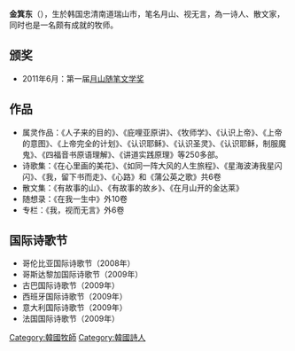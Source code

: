 {{BLP unsourced|time=2011-12-22T06:39:01+00:00}}
{{Infobox_Person
| name=金箕东
|image=
| image size= 170px
| caption= 
|birth_date= {{birth date and age|1938|6|25}}
|birth_place= {{KOR}}[[韩国|韩国]][[忠清南道|忠清南道]][[瑞山市|瑞山市]]
| work=
| spouse= 
| past=
* 神学博士（Th.D.，S.T.D.)
* 牧会学博士（D.Min.），名誉神学博士（D.D.)
* 现任首尔圣乐教会监督
* 学校法人庇哩亚研究院学院理事长
* 庇哩亚国际大学院大学校创立校长
* 国际P.E.N.俱乐部韩国总部会员
* 韩国文人协会会员
* 社团法人 韩国散文家协会副理事长
* 古巴哈瓦那国际诗人大会 名誉组织委员长
* 英国牛津大学 哈里斯曼彻斯特学院（HARRIS MANCHESTER COLLEGE）名誉理事
* 月山财团理事长
| relatives=
|education=
|awards=
* 1957年在礼山监理教会信主
* 1962年5月在忠南礼山郡光时面领悟真理
* 1963年3月17日就任飞峰监理教会并开始处女牧会
* 1969年11月30日开拓圣乐浸礼教会
* 1997. 1 故趙敬姬散文家的特别推荐踏入散文界
* 1997.10. 第三届韩国文化艺术奖（散文部门）
* 2004. 2. 第二十二届韩国散文文学奖
* 2006. 4. 第七届后现代作品奖（诗歌部门）特别奖
* 2008. 4. 韩国文人新人奖（诗歌部门）
* 2010.11. 2010韩国日报大韩民国文学大奖（诗歌、散文部门）
| website= 
}}
'''金箕东'''（{{bd|1938年|6月25日}}），生於韩国忠清南道瑞山市，笔名月山、视无言，為一诗人、散文家，同时也是一名颇有成就的牧师。

==颁奖==
* 2011年6月：第一届[[月山随笔文学奖|月山随笔文学奖]]

==作品==
* 属灵作品：《人子来的目的》、《庇哩亚原讲》、《牧师学》、《认识上帝》、《上帝的意图》、《上帝完全的计划》、《认识耶稣》、《认识圣灵》、《认识耶稣，制服魔鬼》、《四福音书原语理解》、《讲道实践原理》等250多部。
* 诗歌集：《在心里画的美花》、《如同一阵大风的人生旅程》、《星海波涛我星闪闪》、《我，留下书而走》、《心路》和《蒲公英之歌》共6卷
* 散文集：《有故事的山》、《有故事的故乡》、《在月山开的金达莱》 
* 随想录：《在我一生中》外10卷
* 专栏：《我，视而无言》外6卷

==国际诗歌节==
* 哥伦比亚国际诗歌节（2008年）
* 哥斯达黎加国际诗歌节（2009年）
* 古巴国际诗歌节（2009年）
* 西班牙国际诗歌节（2009年）
* 意大利国际诗歌节（2009年）
* 法国国际诗歌节（2009年）

[[Category:韓國牧師|Category:韓國牧師]]
[[Category:韓國詩人|Category:韓國詩人]]